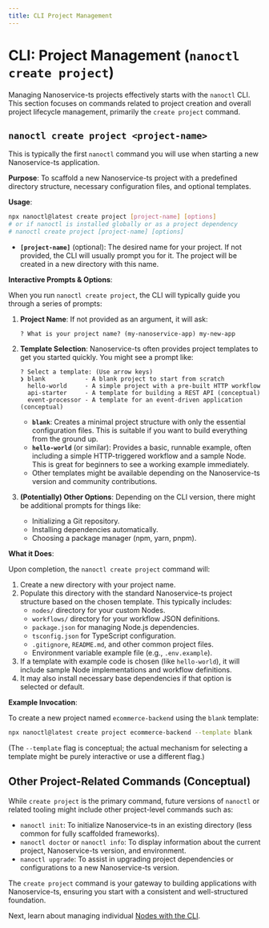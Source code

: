 ```yaml
---
title: CLI Project Management
---
```


# CLI: Project Management (`nanoctl create project`)

Managing Nanoservice-ts projects effectively starts with the `nanoctl` CLI. This section focuses on commands related to project creation and overall project lifecycle management, primarily the `create project` command.

## `nanoctl create project <project-name>`

This is typically the first `nanoctl` command you will use when starting a new Nanoservice-ts application.

**Purpose**: To scaffold a new Nanoservice-ts project with a predefined directory structure, necessary configuration files, and optional templates.

**Usage**:

```bash
npx nanoctl@latest create project [project-name] [options]
# or if nanoctl is installed globally or as a project dependency
# nanoctl create project [project-name] [options]
```

*   **`[project-name]`** (optional): The desired name for your project. If not provided, the CLI will usually prompt you for it. The project will be created in a new directory with this name.

**Interactive Prompts & Options**:

When you run `nanoctl create project`, the CLI will typically guide you through a series of prompts:

1.  **Project Name**: If not provided as an argument, it will ask:
    ```
    ? What is your project name? (my-nanoservice-app) my-new-app
    ```

2.  **Template Selection**: Nanoservice-ts often provides project templates to get you started quickly. You might see a prompt like:
    ```
    ? Select a template: (Use arrow keys)
    ❯ blank           - A blank project to start from scratch
      hello-world     - A simple project with a pre-built HTTP workflow
      api-starter     - A template for building a REST API (conceptual)
      event-processor - A template for an event-driven application (conceptual)
    ```
    *   **`blank`**: Creates a minimal project structure with only the essential configuration files. This is suitable if you want to build everything from the ground up.
    *   **`hello-world`** (or similar): Provides a basic, runnable example, often including a simple HTTP-triggered workflow and a sample Node. This is great for beginners to see a working example immediately.
    *   Other templates might be available depending on the Nanoservice-ts version and community contributions.

3.  **(Potentially) Other Options**: Depending on the CLI version, there might be additional prompts for things like:
    *   Initializing a Git repository.
    *   Installing dependencies automatically.
    *   Choosing a package manager (npm, yarn, pnpm).

**What it Does**:

Upon completion, the `nanoctl create project` command will:

1.  Create a new directory with your project name.
2.  Populate this directory with the standard Nanoservice-ts project structure based on the chosen template. This typically includes:
    *   `nodes/` directory for your custom Nodes.
    *   `workflows/` directory for your workflow JSON definitions.
    *   `package.json` for managing Node.js dependencies.
    *   `tsconfig.json` for TypeScript configuration.
    *   `.gitignore`, `README.md`, and other common project files.
    *   Environment variable example file (e.g., `.env.example`).
3.  If a template with example code is chosen (like `hello-world`), it will include sample Node implementations and workflow definitions.
4.  It may also install necessary base dependencies if that option is selected or default.

**Example Invocation**:

To create a new project named `ecommerce-backend` using the `blank` template:

```bash
npx nanoctl@latest create project ecommerce-backend --template blank
```
(The `--template` flag is conceptual; the actual mechanism for selecting a template might be purely interactive or use a different flag.)

## Other Project-Related Commands (Conceptual)

While `create project` is the primary command, future versions of `nanoctl` or related tooling might include other project-level commands such as:

*   `nanoctl init`: To initialize Nanoservice-ts in an existing directory (less common for fully scaffolded frameworks).
*   `nanoctl doctor` or `nanoctl info`: To display information about the current project, Nanoservice-ts version, and environment.
*   `nanoctl upgrade`: To assist in upgrading project dependencies or configurations to a new Nanoservice-ts version.

The `create project` command is your gateway to building applications with Nanoservice-ts, ensuring you start with a consistent and well-structured foundation.

Next, learn about managing individual [Nodes with the CLI](./nodes.mdx).
